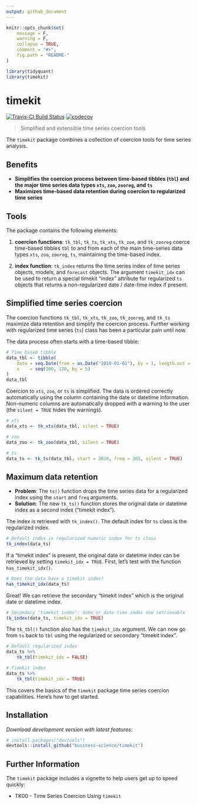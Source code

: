 ```yaml
---
output: github_document
---
```


<!-- README.md is generated from README.Rmd. Please edit that file -->

```r
knitr::opts_chunk$set(
    message = F, 
    warning = F,
    collapse = TRUE,
    comment = "#>",
    fig.path = "README-"
)
```

```r
library(tidyquant)
library(timekit)
```


# timekit

[![Travis-CI Build Status](https://travis-ci.org/business-science/timekit.svg?branch=master)](https://travis-ci.org/business-science/timekit.svg?branch=master)
[![codecov](https://codecov.io/gh/business-science/timekit/branch/master/graph/badge.svg)](https://codecov.io/gh/business-science/timekit)
<!-- [![CRAN_Status_Badge](http://www.r-pkg.org/badges/version/timekit)](https://cran.r-project.org/package=timekit) -->
<!-- ![](http://cranlogs.r-pkg.org/badges/timekit?color=brightgreen) -->
<!-- ![](http://cranlogs.r-pkg.org/badges/grand-total/timekit?color=brightgreen) -->

> Simplified and extensible time series coercion tools

The `timekit` package combines a collection of coercion tools for time series analysis. 

## Benefits

* __Simplifies the coercion process between time-based tibbles (`tbl`) and the major time series data types `xts`, `zoo`, `zooreg`, and `ts`__
* __Maximizes time-based data retention during coercion to regularized time series__


## Tools

The package contains the following elements:

1. __coercion functions__: `tk_tbl`, `tk_ts`, `tk_xts`, `tk_zoo`, and `tk_zooreg` coerce time-based tibbles `tbl` to and from each of the main time-series data types `xts`, `zoo`, `zooreg`, `ts`, maintaining the time-based index.

2. __index function__: `tk_index` returns the time series index of time series objects, models, and `forecast` objects. The argument `timekit_idx` can be used to return a special timekit "index" attribute for regularized `ts` objects that returns a non-regularized date / date-time index if present.



## Simplified time series coercion

The coercion functions `tk_tbl`, `tk_xts`, `tk_zoo`, `tk_zooreg`, and `tk_ts` maximize data retention and simplify the coercion process. Further working with regularized time series (`ts`) class has been a particular pain until now. 

The data process often starts with a time-based tibble:

```r
# Time based tibble
data_tbl <- tibble(
    date = seq.Date(from = as.Date("2010-01-01"), by = 1, length.out = 5),
    x    = seq(100, 120, by = 5)
)
data_tbl
```

Coercion to `xts`, `zoo`, or `ts` is simplified. The data is ordered correctly automatically using the column containing the date or datetime information. Non-numeric columns are automatically dropped with a warning to the user (the `silent = TRUE` hides the warnings).

```r
# xts
data_xts <- tk_xts(data_tbl, silent = TRUE)
```

```r
# zoo
data_zoo <- tk_zoo(data_tbl, silent = TRUE)
```

```r
# ts
data_ts <- tk_ts(data_tbl, start = 2010, freq = 365, silent = TRUE)
```

## Maximum data retention

* __Problem__: The `ts()` function drops the time series data for a regularized index using the `start` and `freq` arguments. 
* __Solution__: The new `tk_ts()` function stores the original date or datetime index as a second index ("timekit index"). 

The index is retrieved with `tk_index()`. The default index for `ts` class is the regularized index.

```r
# Default index is regularized numeric index for ts class
tk_index(data_ts) 
```

If a "timekit index" is present, the original date or datetime index can be retrieved by setting `timekit_idx = TRUE`. First, let's test with the function `has_timekit_idx()`.

```r
# Does the data have a timekit index?
has_timekit_idx(data_ts)
```

Great! We can retrieve the secondary "timekit index" which is the original date or datetime index.

```r
# Secondary "timekit index": date or date-time index now retrievable
tk_index(data_ts, timekit_idx = TRUE)
```

The `tk_tbl()` function also has the `timekit_idx` argument. We can now go from `ts` back to `tbl` using the regularized or secondary "timekit index".

```r
# Default regularized index
data_ts %>%
    tk_tbl(timekit_idx = FALSE)

# Timekit index
data_ts %>%
    tk_tbl(timekit_idx = TRUE)
```


This covers the basics of the `timekit` package time series coercion capabilities. Here's how to get started.

## Installation

_Download development version with latest features_:

``` r
# install.packages("devtools")
devtools::install_github("business-science/timekit")
```

<!-- _Or, download CRAN approved version_: -->

<!-- ```{r, eval = FALSE} -->
<!-- install.packages("timekit") -->
<!-- ``` -->



## Further Information

The `timekit` package includes a vignette to help users get up to speed quickly:

* TK00 - Time Series Coercion Using `timekit`

